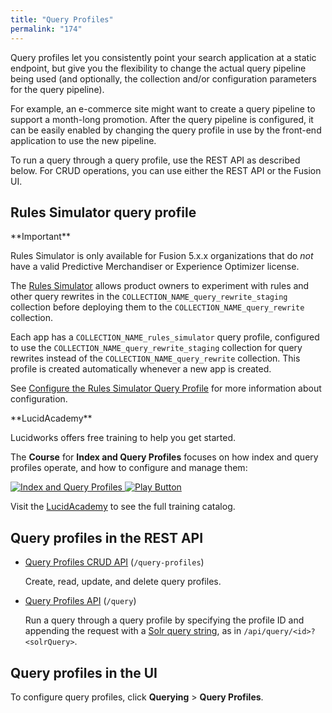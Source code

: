 ```yaml
---
title: "Query Profiles"
permalink: "174"
---
```


Query profiles let you consistently point your search application at a static endpoint, but give you the flexibility to change the actual query pipeline being used (and optionally, the collection and/or configuration parameters for the query pipeline).

For example, an e-commerce site might want to create a query pipeline to support a month-long promotion. After the query pipeline is configured, it can be easily enabled by changing the query profile in use by the front-end application to use the new pipeline.

To run a query through a query profile, use the REST API as described below. For CRUD operations, you can use either the REST API or the Fusion UI.

## Rules Simulator query profile

<Tip>
**Important**


Rules Simulator is only available for Fusion 5.x.x organizations that do *not* have a valid Predictive Merchandiser or Experience Optimizer license.
</Tip>



The [Rules Simulator](/fusion-ai/4.2/484/simulator) allows product owners to experiment with rules and other query rewrites in the `COLLECTION_NAME_query_rewrite_staging` collection before deploying them to the `COLLECTION_NAME_query_rewrite` collection.

Each app has a `COLLECTION_NAME_rules_simulator` query profile, configured to use the `COLLECTION_NAME_query_rewrite_staging` collection for query rewrites instead of the `COLLECTION_NAME_query_rewrite` collection. This profile is created automatically whenever a new app is created.

See [Configure the Rules Simulator Query Profile](/how-to/875/configure-the-rules-simulator-query-profile) for more information about configuration.

<Note>
**LucidAcademy**

Lucidworks offers free training to help you get started.

The **Course** for **Index and Query Profiles** focuses on how index and query profiles operate, and how to configure and manage them:

<Frame>
  <a href="https://academy.lucidworks.com/index-and-query-profiles" target="_blank">
    <div class="note-image-wrapper">
      <img noZoom src="/assets/images/training-covers/index-and-query-profiles.jpeg" alt="Index and Query Profiles" class="note-image" />
      <img noZoom src="/images/play-btn.svg" alt="Play Button" class="note-image-overlay" />
    </div>
  </a>
</Frame>


Visit the [LucidAcademy](https://academy.lucidworks.com) to see the full training catalog.

</Note>



## Query profiles in the REST API

* [Query Profiles CRUD API](/fusion/5.9/363/query-profiles-crud-api) (`/query-profiles`)

  Create, read, update, and delete query profiles.
* [Query Profiles API](/fusion/5.9/361/query-profiles-api) (`/query`)

  Run a query through a query profile by specifying the profile ID and appending the request with a [Solr query string](/fusion/5.9/199/solr-query-language-cheat-sheet), as in `/api/query/<id>?<solrQuery>`.

## Query profiles in the UI

To configure query profiles, click **Querying** > **Query Profiles**.
